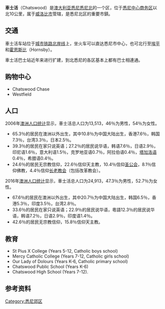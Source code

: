 {{NoteTA|zh-cn:查茨伍德; zh-tw:車士活; zh-hk:車士活;
| T = zh-cn:查茨伍德; zh-tw:車士活; zh-hk:車士活;
}}{{Infobox Australian Place
| type = suburb
| name     = 車士活
| city     = 悉尼
| state    = nsw
| image    = Chatswood 2.jpg 
| caption  = [[太平洋高速公路|太平洋高速公路]]
| lga      = [[威洛比市|威洛比市]]
| postcode = 2067
| est      = 1876
| pop      = 24913
| pop_year = {{CensusAU|2016}}
| pop_footnotes =<ref name="census">{{Census 2016 AUS|id=SSC10892|name=Chatswood (State Suburb)|accessdate=10 October 2017|quick=on}}</ref>
| area     = 2.9
| density  = 
| propval  = [http://www.domain.com.au/public/suburbprofile.aspx?mode=buy&searchterm=Chatswood $1,000,000] (2008)
| stategov = [[威乐比市|威乐比市]]
| fedgov   = [[布拉德菲爾德|布拉德菲爾德]]
| near-nw  = [[羅斯維爾|羅斯維爾]] 
| near-n   = [[堡壘灣|堡壘灣]]
| near-ne  = [[中部灣|中部灣]]
| near-w   = [[車士活西|車士活西]]
| near-e   = [[威洛比北|威洛比北]] 
| near-sw  = [[莱恩科夫|莱恩科夫]] 
| near-s   = [[阿塔蒙|阿塔蒙]]
| near-se  = [[威洛比|威洛比]] 
| dist1    = 10
| dir1    = north
| location1= Sydney CBD
}} 

'''車士活'''（Chatswood）是[[澳大利亚|澳大利亚]][[悉尼|悉尼]][[悉尼北|悉尼北]]的一个区，位于[[悉尼中心商务区|悉尼中心商务区]]以北10公里，属于[[威洛比市|威洛比市]]管辖，是悉尼北区的重要市鎮。

==交通==
車士活车站位于[[城市铁路|城市铁路]][[北岸线|北岸线]]上，坐火车可以直达悉尼市中心，也可北行至[[埃平_(澳大利亞)|埃平]]和[[霍恩斯比|霍恩斯比]]（Hornsby）。

車士活巴士站近年来进行扩建，到北悉尼的各区基本上都有巴士相連通。

==购物中心==
*Chatswood Chase
*Westfield

==人口==
2006年[[澳洲人口统计|澳洲人口统计]]显示，車士活总人口为13,513，46％为男性，54％为女性。
*65.3％的居民在澳洲以外出生，其中10.8％为中国大陆出生，香港7.6％，韩国7.3％，台湾3.3％，日本2.5％。
*39.3％的居民在家只说英语；27.2％的居民说华语，韩语7.6％，日语2.9％，印尼语1.6％，意大利语1.5％，克罗地亚语0.7％，阿拉伯语0.4％，[[塔加洛语|塔加洛语]]0.4％，希腊语0.4％。
*24.6％的居民无宗教信仰，22.6％信仰天主教，10.4％信仰[[圣公会|圣公会]]，8.1％信仰佛教，4.4％信仰[[长老教会|长老教会]]（包括改革教会）。
2016年[[澳洲人口统计|澳洲人口统计]]显示，車士活总人口为24,913，47.3％为男性，52.7％为女性。
*67.6％的居民在澳洲以外出生，其中20.7％为中国大陆出生，韩国6.5％，香港5.3％，印度3.5％，台湾2.8％。
*33.6％的居民在家只说英语；22.9％的居民说华语，粵語12.3％的居民说华语，韩语7.2％，日语2.9％，印度语1.4％。
*42.6％的居民无宗教信仰，15.8％信仰天主教。

==教育==
*St Pius X College (Years 5-12, Catholic boys school) 
*Mercy Catholic College (Years 7-12, Catholic girls school) 
*Our Lady of Dolours (Years K-6, Catholic primary school) 
*Chatswood Public School (Years K-6) 
*Chatswood High School (Years 7-12). 

==参考资料==
{{reflist}}

{{DEFAULTSORT:Chatswood, New South Wales}}
[[Category:悉尼郊区|Category:悉尼郊区]]